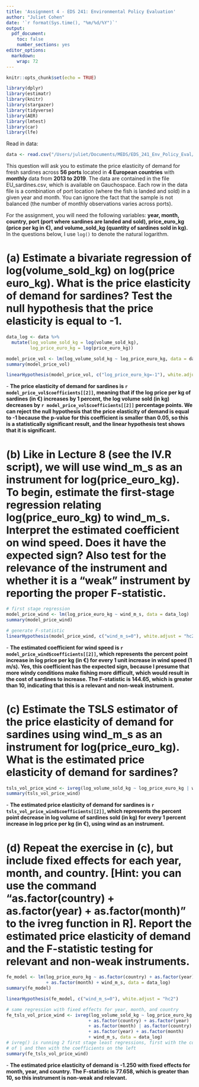 ```yaml
---
title: 'Assignment 4 - EDS 241: Environmental Policy Evaluation'
author: "Juliet Cohen"
date: '`r format(Sys.time(), "%m/%d/%Y")`'
output:
  pdf_document:
    toc: false
    number_sections: yes
editor_options: 
  markdown: 
    wrap: 72
---
```


```r
knitr::opts_chunk$set(echo = TRUE)
```

```r
library(dplyr)
library(estimatr)
library(knitr)
library(stargazer)
library(tidyverse)
library(AER)
library(lmtest)
library(car)
library(lfe)
```

Read in data:

```r
data <- read.csv("/Users/juliet/Documents/MEDS/EDS_241_Env_Policy_Eval/Assignments/Assignment_4/EDS241_Assignment_4/EU_sardines.csv")
```


This question will ask you to estimate the price elasticity of demand for fresh sardines across **56 ports** located in **4 European countries** with **monthly** data from **2013 to 2019**. The data are contained in the file EU_sardines.csv, which is available on Gauchospace. Each row in the data file is a combination of port location (where the fish is landed and sold) in a given year and month. You can ignore the fact that the sample is not balanced (the number of monthly observations varies across ports).

For the assignment, you will need the following variables: **year, month, country, port (port where sardines are landed and sold), price_euro_kg (price per kg in €), and volume_sold_kg (quantity of sardines sold in kg).** In the questions below, I use `log()` to denote the natural logarithm.

# (a) Estimate a bivariate regression of log(volume_sold_kg) on log(price euro_kg). What is the price elasticity of demand for sardines? Test the null hypothesis that the price elasticity is equal to -1.

```r
data_log <- data %>% 
  mutate(log_volume_sold_kg = log(volume_sold_kg),
         log_price_euro_kg = log(price_euro_kg))

model_price_vol <- lm(log_volume_sold_kg ~ log_price_euro_kg, data = data_log)
summary(model_price_vol)

linearHypothesis(model_price_vol, c("log_price_euro_kg=-1"), white.adjust = "hc2")
```

\noindent - **The price elasticity of demand for sardines is `r model_price_vol$coefficients[[2]]`, meaning that if the log price per kg of sardines (in €) increases by 1 percent, the log volume sold (in kg) decreases by `r model_price_vol$coefficients[[2]]` percentage points. We can reject the null hypothesis that the price elasticity of demand is equal to -1 because the p-value for this coefficient is smaller than 0.05, so this is a statistically significant result, and the linear hypothesis test shows that it is significant.**

# (b) Like in Lecture 8 (see the IV.R script), we will use wind_m_s as an instrument for log(price_euro_kg). To begin, estimate the first-stage regression relating log(price_euro_kg) to wind_m_s. Interpret the estimated coefficient on wind speed. Does it have the expected sign? Also test for the relevance of the instrument and whether it is a “weak” instrument by reporting the proper F-statistic.

```r
# first stage regression
model_price_wind <- lm(log_price_euro_kg ~ wind_m_s, data = data_log)
summary(model_price_wind)

# generate F-statistic
linearHypothesis(model_price_wind, c("wind_m_s=0"), white.adjust = "hc2")
```

\noindent - **The estimated coefficient for wind speed is `r model_price_wind$coefficients[[2]]`, which represents the percent point increase in log price per kg (in €) for every 1 unit increase in wind speed (1 m/s). Yes, this coefficient has the expected sign, because I presume that more windy conditions make fishing more difficult, which would result in the cost of sardines to increase. The F-statistic is 144.65, which is greater than 10, indicating that this is a relevant and non-weak instrument.**

# (c) Estimate the TSLS estimator of the price elasticity of demand for sardines using wind_m_s as an instrument for log(price_euro_kg). What is the estimated price elasticity of demand for sardines?

```r
tsls_vol_price_wind <- ivreg(log_volume_sold_kg ~ log_price_euro_kg | wind_m_s, data = data_log)
summary(tsls_vol_price_wind)
```

\noindent - **The estimated price elasticity of demand for sardines is `r tsls_vol_price_wind$coefficients[[2]]`, which represents the percent point decrease in log volume of sardines sold (in kg) for every 1 percent increase in log price per kg (in €), using wind as an instrument.**

# (d) Repeat the exercise in (c), but include fixed effects for each year, month, and country. [Hint: you can use the command “as.factor(country) + as.factor(year) + as.factor(month)” to the ivreg function in R]. Report the estimated price elasticity of demand and the F-statistic testing for relevant and non-weak instruments.

```r
fe_model <- lm(log_price_euro_kg ~ as.factor(country) + as.factor(year) 
               + as.factor(month) + wind_m_s, data = data_log)
summary(fe_model)

linearHypothesis(fe_model, c("wind_m_s=0"), white.adjust = "hc2")

# same regression with fixed effects for year, month, and country
fe_tsls_vol_price_wind <- ivreg(log_volume_sold_kg ~ log_price_euro_kg +
                               + as.factor(country) + as.factor(year) 
                               + as.factor(month) | as.factor(country) 
                               + as.factor(year) + as.factor(month) 
                               + wind_m_s, data = data_log)
# ivreg() is running 2 first stage least regressions, first with the coefficients on the right side 
# of | and then with the coefficients on the left
summary(fe_tsls_vol_price_wind)
```


\noindent - **The estimated price elasticity of demand is -1.250 with fixed effects for month, year, and country. The F-statistic is 77.658, which is greater than 10, so this instrument is non-weak and relevant.**







